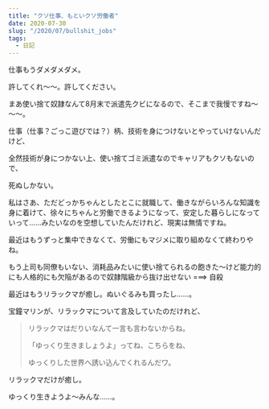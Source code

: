 ```yaml
---
title: "クソ仕事、もといクソ労働者"
date: 2020-07-30
slug: "/2020/07/bullshit_jobs"
tags:
  - 日記
---
```


仕事もうダメダメダメ。

許してくれ～～。許してください。

まあ使い捨て奴隷なんて8月末で派遣先クビになるので、そこまで我慢ですね～～～。

仕事（仕事？ごっこ遊びでは？）柄、技術を身につけないとやっていけないんだけど、

全然技術が身につかない上、使い捨てゴミ派遣なのでキャリアもクソもないので、

死ぬしかない。

私はさあ、ただどっかちゃんとしたとこに就職して、働きながらいろんな知識を身に着けて、徐々にちゃんと労働できるようになって、安定した暮らしになっていって……みたいなのを空想していたんだけれど、現実は無情ですね。

最近はもうずっと集中できなくて、労働にもマジメに取り組めなくて終わりやね。

もう上司も同僚もいない、消耗品みたいに使い捨てられるの飽きた～けど能力的にも人格的にも欠陥があるので奴隷階級から抜け出せない ===> 自殺

最近はもうリラックマが癒し。ぬいぐるみも買ったし……。

宝鐘マリンが、リラックマについて言及していたのだけれど、

> リラックマはだりいなんて一言も言わないからね。
>
> 「ゆっくり生きましょうよ」ってね、こちらをね、
> 
> ゆっくりした世界へ誘い込んでくれるんだワ。

リラックマだけが癒し。

ゆっくり生きようよ～みんな……。